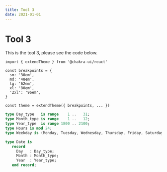 ```yaml
---
title: Tool 3
date: 2021-01-01
---
```


# Tool 3

This is the tool 3, please see the code below.

```tsx
import { extendTheme } from '@chakra-ui/react'

const breakpoints = {
  sm: '30em',
  md: '48em',
  lg: '62em',
  xl: '80em',
  '2xl': '96em',
}

const theme = extendTheme({ breakpoints, ... })
```

```ada
type Day_type   is range    1 ..   31;
type Month_type is range    1 ..   12;
type Year_type  is range 1800 .. 2100;
type Hours is mod 24;
type Weekday is (Monday, Tuesday, Wednesday, Thursday, Friday, Saturday, Sunday);

type Date is
   record
     Day   : Day_type;
     Month : Month_type;
     Year  : Year_type;
   end record;
```
